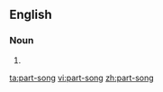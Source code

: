 ==English==

===Noun===
{{en-noun|head=[[part]]-[[song]]}}

# {{alternative spelling of|part song}}

[[ta:part-song]]
[[vi:part-song]]
[[zh:part-song]]